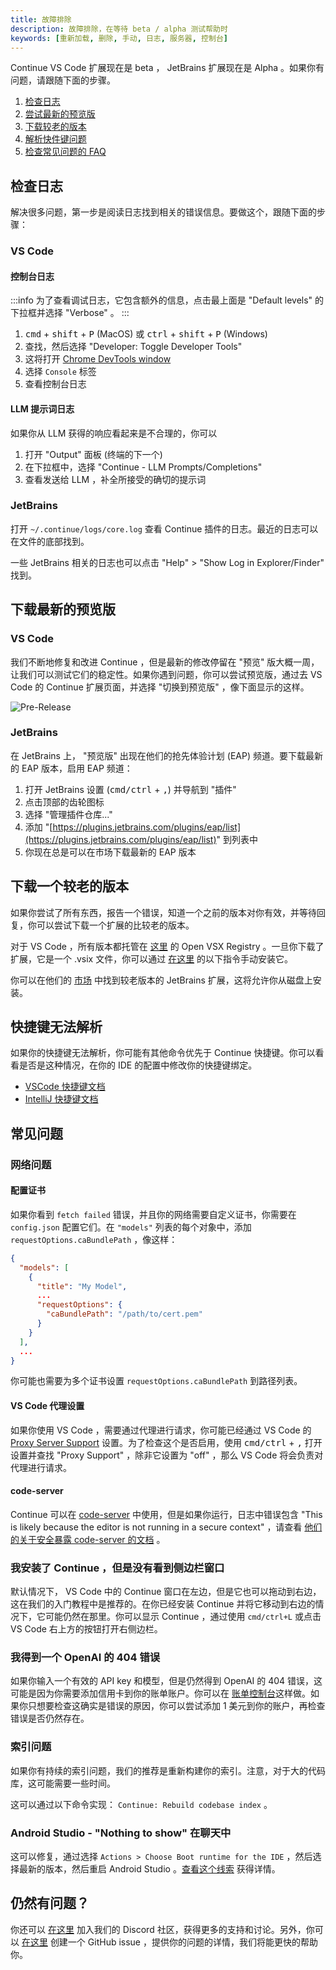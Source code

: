 ```yaml
---
title: 故障排除
description: 故障排除，在等待 beta / alpha 测试帮助时
keywords: [重新加载, 删除, 手动, 日志, 服务器, 控制台]
---
```


Continue VS Code 扩展现在是 beta ， JetBrains 扩展现在是 Alpha 。如果你有问题，请跟随下面的步骤。

1. [检查日志](#检查日志)
2. [尝试最新的预览版](#下载最新的预览版)
3. [下载较老的版本](#下载一个较老的版本)
4. [解析快件键问题](#快捷键无法解析)
5. [检查常见问题的 FAQ](#常见问题)

## 检查日志

解决很多问题，第一步是阅读日志找到相关的错误信息。要做这个，跟随下面的步骤：

### VS Code

#### 控制台日志

:::info
为了查看调试日志，它包含额外的信息，点击最上面是 "Default levels" 的下拉框并选择 "Verbose" 。
:::

1. <kbd>cmd</kbd> + <kbd>shift</kbd> + <kbd>P</kbd> (MacOS) 或 <kbd>ctrl</kbd> + <kbd>shift</kbd> + <kbd>P</kbd> (Windows)
2. 查找，然后选择 "Developer: Toggle Developer Tools"
3. 这将打开 [Chrome DevTools window](https://developer.chrome.com/docs/devtools/)
4. 选择 `Console` 标签
5. 查看控制台日志

#### LLM 提示词日志

如果你从 LLM 获得的响应看起来是不合理的，你可以

1. 打开 "Output" 面板 (终端的下一个)
2. 在下拉框中，选择 "Continue - LLM Prompts/Completions"
3. 查看发送给 LLM ，补全所接受的确切的提示词

### JetBrains

打开 `~/.continue/logs/core.log` 查看 Continue 插件的日志。最近的日志可以在文件的底部找到。

一些 JetBrains 相关的日志也可以点击 "Help" > "Show Log in Explorer/Finder" 找到。

## 下载最新的预览版

### VS Code

我们不断地修复和改进 Continue ，但是最新的修改停留在 "预览" 版大概一周，让我们可以测试它们的稳定性。如果你遇到问题，你可以尝试预览版，通过去 VS Code 的 Continue 扩展页面，并选择 "切换到预览版" ，像下面显示的这样。

![Pre-Release](../../../../static/img/prerelease.png)

### JetBrains

在 JetBrains 上， "预览版" 出现在他们的抢先体验计划 (EAP) 频道。要下载最新的 EAP 版本，启用 EAP 频道：

1. 打开 JetBrains 设置 (<kbd>cmd/ctrl</kbd> + <kbd>,</kbd>) 并导航到 "插件"
2. 点击顶部的齿轮图标
3. 选择 "管理插件仓库..."
4. 添加 "[https://plugins.jetbrains.com/plugins/eap/list](https://plugins.jetbrains.com/plugins/eap/list)" 到列表中
5. 你现在总是可以在市场下载最新的 EAP 版本

## 下载一个较老的版本

如果你尝试了所有东西，报告一个错误，知道一个之前的版本对你有效，并等待回复，你可以尝试下载一个扩展的比较老的版本。

对于 VS Code ，所有版本都托管在 [这里](https://open-vsx.org/extension/Continue/continue) 的 Open VSX Registry 。一旦你下载了扩展，它是一个 .vsix 文件，你可以通过 [在这里](https://code.visualstudio.com/docs/editor/extension-gallery#_install-from-a-vsix) 的以下指令手动安装它。

你可以在他们的 [市场](https://plugins.jetbrains.com/plugin/22707-continue) 中找到较老版本的 JetBrains 扩展，这将允许你从磁盘上安装。

## 快捷键无法解析

如果你的快捷键无法解析，你可能有其他命令优先于 Continue 快捷键。你可以看看是否是这种情况，在你的 IDE 的配置中修改你的快捷键绑定。

- [VSCode 快捷键文档](https://code.visualstudio.com/docs/getstarted/keybindings)
- [IntelliJ 快捷键文档](https://www.jetbrains.com/help/idea/configuring-keyboard-and-mouse-shortcuts.html)

## 常见问题

### 网络问题

#### 配置证书

如果你看到 `fetch failed` 错误，并且你的网络需要自定义证书，你需要在 `config.json` 配置它们。在 `"models"` 列表的每个对象中，添加 `requestOptions.caBundlePath` ，像这样：

```json
{
  "models": [
    {
      "title": "My Model",
      ...
      "requestOptions": {
        "caBundlePath": "/path/to/cert.pem"
      }
    }
  ],
  ...
}
```

你可能也需要为多个证书设置 `requestOptions.caBundlePath` 到路径列表。

#### VS Code 代理设置

如果你使用 VS Code ，需要通过代理进行请求，你可能已经通过 VS Code 的 [Proxy Server Support](https://code.visualstudio.com/docs/setup/network#_proxy-server-support) 设置。为了检查这个是否启用，使用 <kbd>cmd/ctrl</kbd> + <kbd>,</kbd> 打开设置并查找 "Proxy Support" ，除非它设置为 "off" ，那么 VS Code 将会负责对代理进行请求。

#### code-server

Continue 可以在 [code-server](https://coder.com/) 中使用，但是如果你运行，日志中错误包含 "This is likely because the editor is not running in a secure context" ，请查看 [他们的关于安全暴露 code-server 的文档](https://coder.com/docs/code-server/latest/guide#expose-code-server) 。

### 我安装了 Continue ，但是没有看到侧边栏窗口

默认情况下， VS Code 中的 Continue 窗口在左边，但是它也可以拖动到右边，这在我们的入门教程中是推荐的。在你已经安装 Continue 并将它移动到右边的情况下，它可能仍然在那里。你可以显示 Continue ，通过使用 `cmd/ctrl+L` 或点击 VS Code 右上方的按钮打开右侧边栏。

### 我得到一个 OpenAI 的 404 错误

如果你输入一个有效的 API key 和模型，但是仍然得到 OpenAI 的 404 错误，这可能是因为你需要添加信用卡到你的账单账户。你可以在 [账单控制台](https://platform.openai.com/settings/organization/billing/overview)这样做。如果你只想要检查这确实是错误的原因，你可以尝试添加 1 美元到你的账户，再检查错误是否仍然存在。

### 索引问题

如果你有持续的索引问题，我们的推荐是重新构建你的索引。注意，对于大的代码库，这可能需要一些时间。

这可以通过以下命令实现： `Continue: Rebuild codebase index` 。

### Android Studio - "Nothing to show" 在聊天中

这可以修复，通过选择 `Actions > Choose Boot runtime for the IDE` ，然后选择最新的版本，然后重启 Android Studio 。[查看这个线索](https://github.com/continuedev/continue/issues/596#issuecomment-1789327178) 获得详情。

## 仍然有问题？

你还可以 [在这里](https://discord.gg/vapESyrFmJ) 加入我们的 Discord 社区，获得更多的支持和讨论。另外，你可以 [在这里](https://github.com/continuedev/continue/issues/new?assignees=&labels=bug&projects=&template=bug-report-%F0%9F%90%9B.md&title=) 创建一个 GitHub issue ，提供你的问题的详情，我们将能更快的帮助你。
